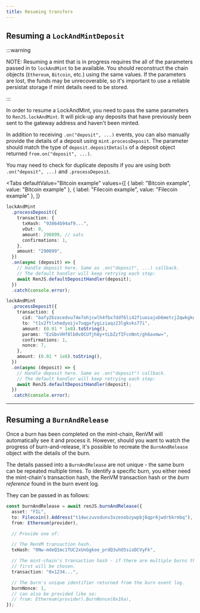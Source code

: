 ```yaml
---
title: Resuming transfers
---
```



<DocTag type={DocType.HowTo} marginBottom={0} />

## Resuming a `LockAndMintDeposit`

:::warning

NOTE: Resuming a mint that is in progress requires the all of the parameters passed in to `lockAndMint` to be available. You should reconstruct the chain objects (`Ethereum`, `Bitcoin`, etc.) using the same values.
If the parameters are lost, the funds may be unrecoverable, so it's important to use a reliable persistat storage if mint details need to be stored.

:::

In order to resume a LockAndMint, you need to pass the same parameters to `RenJS.lockAndMint`. It will pick-up any deposits that have previously been sent to the gateway address and haven't been minted.

In addition to receiving `.on("deposit", ...)` events, you can also manually provide the details of a deposit using `mint.processDeposit`. The parameter should match the type of `deposit.depositDetails` of a deposit object returned `from.on("deposit", ...)`.

You may need to check for duplicate deposits if you are using both `.on("deposit", ...)` and `.processDeposit`.

<Tabs
  defaultValue="Bitcoin example"
  values={[
    { label: "Bitcoin example", value: "Bitcoin example" },
    { label: "Filecoin example", value: "Filecoin example" },
  ]}
>
  <TabItem value="Bitcoin example">


```ts
lockAndMint
  .processDeposit({
    transaction: {
      txHash: "93864b94af9...",
      vOut: 0,
      amount: 290899, // sats
      confirmations: 1,
    },
    amount: "290899",
  })
  .on(async (deposit) => {
    // Handle deposit here. Same as .on("deposit", ...) callback.
    // The default handler will keep retrying each step:
    await RenJS.defaultDepositHandler(deposit);
  })
  .catch(console.error);
```

  </TabItem>
  <TabItem value="Filecoin example">


```ts
lockAndMint
  .processDeposit({
    transaction: {
      cid: "bafy2bzacedvu74e7ohjcwlh4fbx7ddf6li42fiuosajob6metcj2qwkgkgof2",
      to: "t1v2ftlxhedyoijv7uqgxfygiziaqz23lgkvks77i",
      amount: (0.01 * 1e8).toString(),
      params: "EzGbvVHf8lb0v8CUfjh8y+tLbZzfIFcnNnt/gh6axmw=",
      confirmations: 1,
      nonce: 7,
    },
    amount: (0.01 * 1e8).toString(),
  })
  .on(async (deposit) => {
    // Handle deposit here. Same as .on("deposit") callback.
    // The default handler will keep retrying each step:
    await RenJS.defaultDepositHandler(deposit);
  })
  .catch(console.error);
```

  </TabItem>
</Tabs>


<hr />

## Resuming a `BurnAndRelease`

Once a burn has been completed on the mint-chain, RenVM will automatically see it and process it. However, should you want to watch the progress of burn-and-release, it's possible to recreate the `BurnAndRelease` object with the details of the burn.

The details passed into a `BurnAndRelease` are not unique - the same burn can be repeated multiple times. To identify a specific burn, you either need the mint-chain's transaction hash, the RenVM transaction hash or the _burn reference_ found in the burn event log.

They can be passed in as follows:

```ts
const burnAndRelease = await renJS.burnAndRelease({
  asset: "FIL",
  to: Filecoin().Address("t14wczuvodunv3xzexobzywpbj6qpr6jwdrbkrmbq"),
  from: Ethereum(provider),

  // Provide one of:

  // The RenVM transaction hash.
  txHash: "0Nw-mdeQ1mc1TUC2xUnGgkoe_prdQ3uhO5sioDCVyFk",

  // The mint-chain's transaction hash - if there are multiple burns the
  // first will be chosen.
  transaction: "0x1234...",

  // The burn's unique identifier returned from the burn event log.
  burnNonce: 1,
  // can also be provided like so:
  // from: Ethereum(provider).BurnNonce(0x16a),
});
```
